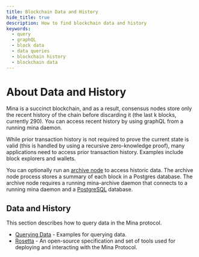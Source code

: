 ```yaml
---
title: Blockchain Data and History
hide_title: true
description: How to find blockchain data and history
keywords:
  - query
  - graphQL
  - block data
  - data queries
  - blockchain history
  - blockchain data
---
```


# About Data and History

Mina is a succinct blockchain, and as a result, consensus nodes store only the recent history of the chain before discarding it (the last k blocks, currently 290). You can access recent history by using graphQL from a running mina daemon.

While prior transaction history is not required to prove the current state is valid (this is handled by using a recursive zero-knowledge proof), many applications need to access prior transaction history. Examples include block explorers and wallets.

You can optionally run an [archive node](/node-operators/archive-node/getting-started) to access historic data. The archive node process stores a summary of each block in a Postgres database. The archive node requires a running mina-archive daemon that connects to a running mina daemon and a [PostgreSQL](https://www.postgresql.org/) database.

## Data and History

This section describes how to query data in the Mina protocol.

- [Querying Data](data-and-history/querying-data) - Examples for querying data.
- [Rosetta](data-and-history/rosetta) - An open-source specification and set of tools used for deploying and interacting with the Mina Protocol.
